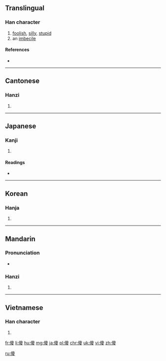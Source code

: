 {{also|儍}}
==Translingual==

===Han character===
{{Han char|rn=9|rad=人|as=11|sn=13|four=2624<sub>7</sub>|canj=人竹金水 (OHCE)|ids=⿰[[亻]]⿳[[囟]][[八]][[夂]]}}

# [[foolish]], [[silly]], [[stupid]]
# an [[imbecile]]

====References====
* {{Han ref|kx=0115.060|dkj=01034|dj=0245.040|hdz=10212.030|uh=50BB|ud=20667|bh=B6CC|bd=46796}}

----

==Cantonese==

===Hanzi===
{{yue-hanzi|jyut=so4|y=so4}}

# {{defn|lang=yue|sort=人11}}

----

==Japanese==

===Kanji===
{{ja-kanji|grade=|rs=人11}}

# {{defn|lang=ja|sort=人11}}

====Readings====
* {{ja-readings|on=[[さ]] (sa)|kun=}}

----

==Korean==

===Hanja===
{{ko-hanja|hangeul=사|rv=sa|mr=sa}}

# {{defn|lang=ko|sort=人11}}

----

==Mandarin==

===Pronunciation===
* {{audio|Zh-sha.ogg|Audio|lang=cmn}}

===Hanzi===
{{cmn-hanzi|pin=[[shǎ]] ([[sha3]])|wg=sha<sup>3</sup>}}

# {{defn|lang=cmn|sort=人11}}

----

==Vietnamese==

===Han character===
{{vi-hantu|[[xọa]], [[xoạ]], [[xoe]]|rs=人11}}

# {{defn|lang=vi|sort=人11}}

[[fr:傻]]
[[li:傻]]
[[hu:傻]]
[[mg:傻]]
[[ja:傻]]
[[pl:傻]]
[[chr:傻]]
[[uk:傻]]
[[vi:傻]]
[[zh:傻]]

[[ru:傻]]